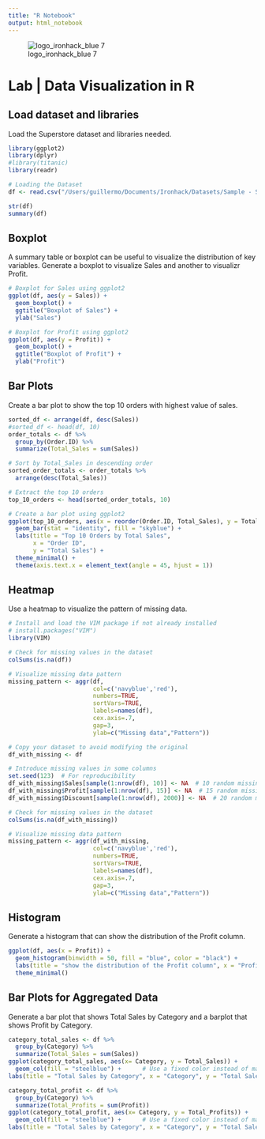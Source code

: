 ```yaml
---
title: "R Notebook"
output: html_notebook
---
```


![logo_ironhack_blue 7](https://user-images.githubusercontent.com/23629340/40541063-a07a0a8a-601a-11e8-91b5-2f13e4e6b441.png)

# Lab \| Data Visualization in R

## Load dataset and libraries

Load the Superstore dataset and libraries needed.

```r

library(ggplot2)
library(dplyr)
#library(titanic)
library(readr)

# Loading the Dataset
df <- read.csv("/Users/guillermo/Documents/Ironhack/Datasets/Sample - Superstore/Sample - Superstore.csv")

```

```r
str(df)
summary(df)
```

## Boxplot

A summary table or boxplot can be useful to visualize the distribution of key variables. Generate a boxplot to visualize Sales and another to visualizr Profit.

```r
# Boxplot for Sales using ggplot2
ggplot(df, aes(y = Sales)) +
  geom_boxplot() +
  ggtitle("Boxplot of Sales") +
  ylab("Sales")


```

```r

# Boxplot for Profit using ggplot2
ggplot(df, aes(y = Profit)) +
  geom_boxplot() +
  ggtitle("Boxplot of Profit") +
  ylab("Profit")
```

## Bar Plots

Create a bar plot to show the top 10 orders with highest value of sales.

```r
sorted_df <- arrange(df, desc(Sales))
#sorted_df <- head(df, 10)
order_totals <- df %>%
  group_by(Order.ID) %>%
  summarize(Total_Sales = sum(Sales))

# Sort by Total_Sales in descending order
sorted_order_totals <- order_totals %>%
  arrange(desc(Total_Sales))

# Extract the top 10 orders
top_10_orders <- head(sorted_order_totals, 10)

```

```r
# Create a bar plot using ggplot2
ggplot(top_10_orders, aes(x = reorder(Order.ID, Total_Sales), y = Total_Sales)) +
  geom_bar(stat = "identity", fill = "skyblue") +
  labs(title = "Top 10 Orders by Total Sales", 
       x = "Order ID", 
       y = "Total Sales") +
  theme_minimal() +
  theme(axis.text.x = element_text(angle = 45, hjust = 1))

```

## Heatmap

Use a heatmap to visualize the pattern of missing data.

```r
# Install and load the VIM package if not already installed
# install.packages("VIM")
library(VIM)
```

```r
# Check for missing values in the dataset
colSums(is.na(df))
```

```r
# Visualize missing data pattern
missing_pattern <- aggr(df,
                        col=c('navyblue','red'), 
                        numbers=TRUE,
                        sortVars=TRUE,
                        labels=names(df),
                        cex.axis=.7,
                        gap=3,
                        ylab=c("Missing data","Pattern"))
```


```r
# Copy your dataset to avoid modifying the original
df_with_missing <- df

# Introduce missing values in some columns
set.seed(123)  # For reproducibility
df_with_missing$Sales[sample(1:nrow(df), 10)] <- NA  # 10 random missing values in Sales
df_with_missing$Profit[sample(1:nrow(df), 15)] <- NA  # 15 random missing values in Profit
df_with_missing$Discount[sample(1:nrow(df), 2000)] <- NA  # 20 random missing values in Discount
```

```r
# Check for missing values in the dataset
colSums(is.na(df_with_missing))
```

```r
# Visualize missing data pattern
missing_pattern <- aggr(df_with_missing,
                        col=c('navyblue','red'), 
                        numbers=TRUE,
                        sortVars=TRUE,
                        labels=names(df),
                        cex.axis=.7,
                        gap=3,
                        ylab=c("Missing data","Pattern"))
```


## Histogram

Generate a histogram that can show the distribution of the Profit column.

```r
ggplot(df, aes(x = Profit)) +
  geom_histogram(binwidth = 50, fill = "blue", color = "black") +
  labs(title = "show the distribution of the Profit column", x = "Profit", y = "Count")+
  theme_minimal()
```

## Bar Plots for Aggregated Data

Generate a bar plot that shows Total Sales by Category and a barplot that shows Profit by Category.

```r
category_total_sales <- df %>%
  group_by(Category) %>%
  summarize(Total_Sales = sum(Sales))
ggplot(category_total_sales, aes(x= Category, y = Total_Sales)) +
  geom_col(fill = "steelblue") +      # Use a fixed color instead of mapping to a variable
labs(title = "Total Sales by Category", x = "Category", y = "Total Sales")
```

```r
category_total_profit <- df %>%
  group_by(Category) %>%
  summarize(Total_Profits = sum(Profit))
ggplot(category_total_profit, aes(x= Category, y = Total_Profits)) +
  geom_col(fill = "steelblue") +      # Use a fixed color instead of mapping to a variable
labs(title = "Total Sales by Category", x = "Category", y = "Total Sales")
```
